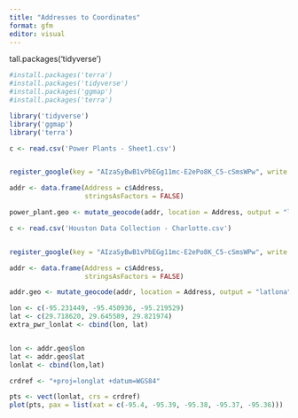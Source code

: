 ```yaml
---
title: "Addresses to Coordinates"
format: gfm
editor: visual
---
```


tall.packages('tidyverse')

```r
#install.packages('terra')
#install.packages('tidyverse')
#install.packages('ggmap')
#install.packages('terra')

library('tidyverse')
library('ggmap')
library('terra')
```

```r
c <- read.csv('Power Plants - Sheet1.csv')


register_google(key = "AIzaSyBwB1vPbEGg11mc-E2ePo8K_C5-cSmsWPw", write = TRUE)
```

```r
addr <- data.frame(Address = c$Address,
                   stringsAsFactors = FALSE)

power_plant.geo <- mutate_geocode(addr, location = Address, output = "latlona")
```

```r
c <- read.csv('Houston Data Collection - Charlotte.csv')


register_google(key = "AIzaSyBwB1vPbEGg11mc-E2ePo8K_C5-cSmsWPw", write = TRUE)

```

```r
addr <- data.frame(Address = c$Address,
                   stringsAsFactors = FALSE)

addr.geo <- mutate_geocode(addr, location = Address, output = "latlona")


```

```r
lon <- c(-95.231449, -95.450936, -95.219529)
lat <- c(29.718620, 29.645589, 29.821974)
extra_pwr_lonlat <- cbind(lon, lat)
```

```{}
```

```r
lon <- addr.geo$lon
lat <- addr.geo$lat
lonlat <- cbind(lon,lat)

crdref <- "+proj=longlat +datum=WGS84"

pts <- vect(lonlat, crs = crdref)
plot(pts, pax = list(xat = c(-95.4, -95.39, -95.38, -95.37, -95.36)))
```
